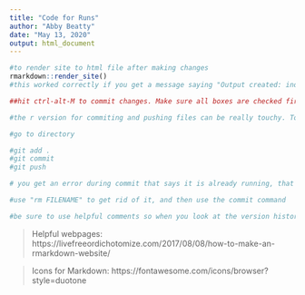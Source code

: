 ---
title: "Code for Runs"
author: "Abby Beatty"
date: "May 13, 2020"
output: html_document
---

```{r}
#to render site to html file after making changes
rmarkdown::render_site()
#this worked correctly if you get a message saying "Output created: index.html"

##hit ctrl-alt-M to commit changes. Make sure all boxes are checked first. Add a comment, click commit, and then push to github. A box should appear telling you everything has pushed successfully.

#the r version for commiting and pushing files can be really touchy. To do it from the command line, use the following code: 

#go to directory 

#git add .
#git commit
#git push

# you get an error during commit that says it is already running, that is due to the fact that it is running in R. 

#use "rm FILENAME" to get rid of it, and then use the commit command

#be sure to use helpful comments so when you look at the version history, it makes sense

```

>Helpful webpages: 
https://livefreeordichotomize.com/2017/08/08/how-to-make-an-rmarkdown-website/

>Icons for Markdown:
https://fontawesome.com/icons/browser?style=duotone
